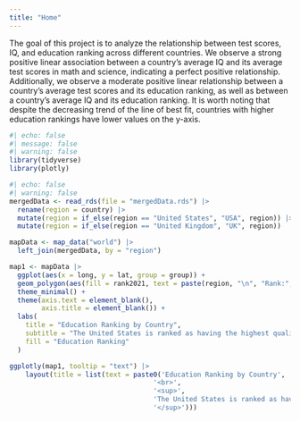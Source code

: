 ```yaml
---
title: "Home"
---
```


The goal of this project is to analyze the relationship between test scores, IQ, and education ranking across different countries. We observe a strong positive linear association between a country's average IQ and its average test scores in math and science, indicating a perfect positive relationship. Additionally, we observe a moderate positive linear relationship between a country's average test scores and its education ranking, as well as between a country's average IQ and its education ranking. It is worth noting that despite the decreasing trend of the line of best fit, countries with higher education rankings have lower values on the y-axis.

```r
#| echo: false
#| message: false
#| warning: false
library(tidyverse)
library(plotly)
```

```r
#| echo: false
#| warning: false
mergedData <- read_rds(file = "mergedData.rds") |>
  rename(region = country) |>
  mutate(region = if_else(region == "United States", "USA", region)) |>
  mutate(region = if_else(region == "United Kingdom", "UK", region))

mapData <- map_data("world") |>
  left_join(mergedData, by = "region")

map1 <- mapData |>
  ggplot(aes(x = long, y = lat, group = group)) +
  geom_polygon(aes(fill = rank2021, text = paste(region, "\n", "Rank:", rank2021)), color = "black") +
  theme_minimal() +
  theme(axis.text = element_blank(),
        axis.title = element_blank()) + 
  labs(
    title = "Education Ranking by Country",
    subtitle = "The United States is ranked as having the highest quality of education.",
    fill = "Education Ranking"
  )

ggplotly(map1, tooltip = "text") |>
    layout(title = list(text = paste0('Education Ranking by Country',
                                    '<br>',
                                    '<sup>',
                                    'The United States is ranked as having the highest quality of education.',
                                    '</sup>')))
```
